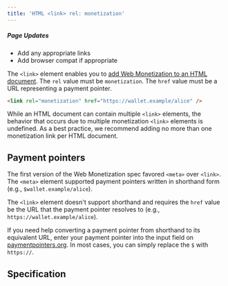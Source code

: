 ```yaml
---
title: 'HTML <link> rel: monetization'
---
```



<div class="draft"><h5>Page Updates</h5><ul><li>Add any appropriate links</li><li>Add browser compat if appropriate</li></ul></div>

The `<link>` element enables you to [add Web Monetization to an HTML document](/docs/guides/monetize-page). The `rel` value must be `monetization`. The `href` value must be a URL representing a payment pointer.

```html
<link rel="monetization" href="https://wallet.example/alice" />
```

While an HTML document can contain multiple `<link>` elements, the behavior that occurs due to multiple monetization `<link>` elements is undefined. As a best practice, we recommend adding no more than one monetization link per HTML document.

## Payment pointers

The first version of the Web Monetization spec favored `<meta>` over `<link>`. The `<meta>` element supported payment pointers written in shorthand form (e.g., `$wallet.example/alice`).

The `<link>` element doesn't support shorthand and requires the `href` value be the URL that the payment pointer resolves to (e.g., `https://wallet.example/alice`).

If you need help converting a payment pointer from shorthand to its equivalent URL, enter your payment pointer into the input field on <a href="https://paymentpointers.org" target="_blank">paymentpointers.org</a>. In most cases, you can simply replace the `$` with `https://`.

## Specification 

<Specifications link="link-type-monetization"></Specifications>